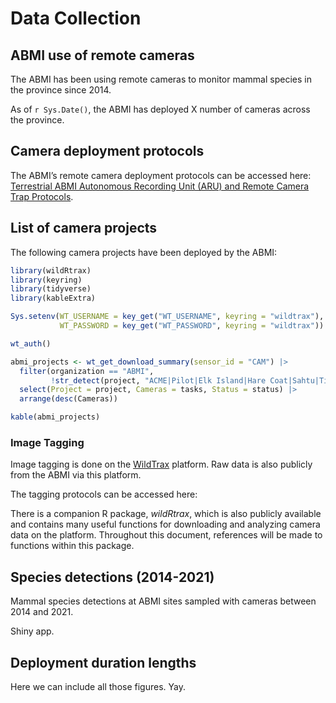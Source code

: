 # Data Collection

## ABMI use of remote cameras

The ABMI has been using remote cameras to monitor mammal species in the province since 2014. 

As of `r Sys.Date()`, the ABMI has deployed X number of cameras across the province. 

## Camera deployment protocols

The ABMI's remote camera deployment protocols can be accessed here: [Terrestrial ABMI Autonomous Recording Unit (ARU) and Remote Camera Trap Protocols](https://abmi.ca/home/publications/551-600/599).

## List of camera projects

The following camera projects have been deployed by the ABMI:

```r

library(wildRtrax)
library(keyring)
library(tidyverse)
library(kableExtra)

Sys.setenv(WT_USERNAME = key_get("WT_USERNAME", keyring = "wildtrax"),
           WT_PASSWORD = key_get("WT_PASSWORD", keyring = "wildtrax"))

wt_auth()

abmi_projects <- wt_get_download_summary(sensor_id = "CAM") |>
  filter(organization == "ABMI",
         !str_detect(project, "ACME|Pilot|Elk Island|Hare Coat|Sahtu|Ticks|Compression|wildRtrax|first|Lemming|Zoo")) |>
  select(Project = project, Cameras = tasks, Status = status) |>
  arrange(desc(Cameras))

kable(abmi_projects)

```


### Image Tagging

Image tagging is done on the [WildTrax](https://wildtrax.ca/about/) platform. Raw data is also publicly from the ABMI via this platform.

The tagging protocols can be accessed here: 

There is a companion R package, *wildRtrax*, which is also publicly available and contains many useful functions for downloading and analyzing camera data on the platform. Throughout this document, references will be made to functions within this package.  

## Species detections (2014-2021)

Mammal species detections at ABMI sites sampled with cameras between 2014 and 2021.

Shiny app.  

## Deployment duration lengths

Here we can include all those figures. Yay. 





